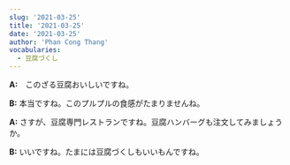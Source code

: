 ```yaml
---
slug: '2021-03-25'
title: '2021-03-25'
date: '2021-03-25'
author: 'Phan Cong Thang'
vocabularies:
  - 豆腐づくし
---
```


**A:**　このざる豆腐おいしいですね。

**B:** 本当ですね。このプルプルの食感がたまりませんね。

**A:** さすが、豆腐専門レストランですね。豆腐ハンバーグも注文してみましょうか。

**B:** いいですね。たまには豆腐づくしもいいもんですね。
